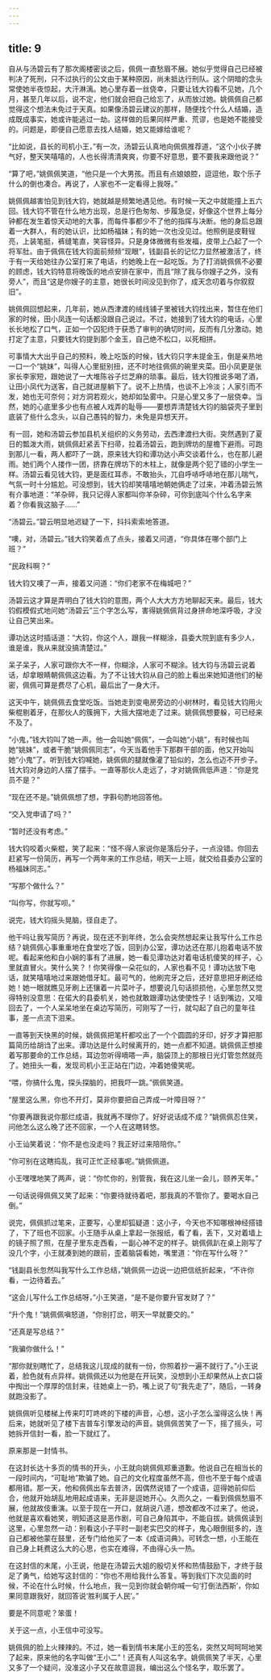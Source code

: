 ```yaml
---
---
---
```

title: 9
---




自从与汤碧云有了那次阁楼密谈之后，佩佩一直愁眉不展。她似乎觉得自己已经被判决了死刑，只不过执行的公文由于某种原因，尚未抵达行刑队。这个阴暗的念头常使她半夜惊起，大汗淋漓。她心里存着一丝侥幸，只要让钱大钧看不见她，几个月，甚至几年以后，说不定，他们就会把自己给忘了，从而放过她。姚佩佩自己都觉得这个想法未免过于天真。如果像汤碧云建议的那样，随便找个什么人结婚，造成既成事实，她或许能逃过一劫。这样做的后果同样严重、荒谬，也是她不能接受的。问题是，即便自己愿意去找人结婚，她又能嫁给谁呢？

“比如说，县长的司机小王，”有一次，汤碧云认真地向佩佩推荐道，“这个小伙子脾气好，整天笑嘻嘻的，人也长得清清爽爽，你要不好意思，要不要我来跟他说？”

“算了吧，”姚佩佩笑道，“他只是一个大男孩。而且有点娘娘腔，逗逗他，取个乐子什么的倒也凑合。再说了，人家也不一定看得上我呀。”

姚佩佩越害怕见到钱大钧，她就越是频繁地遇见他。有时候一天之中就能撞上五六回。钱大钧不管在什么地方出现，总是行色匆匆、步履急促，好像这个世界上每分钟都在发生着惊天动地的大事，而每件事都少不了他的指挥与决断。他的身后总跟着一大群人，有的她认识，比如杨福妹；有的她一次也没见过。他照例是皮鞋锃亮，上装笔挺，裤缝笔直，笑容怪异。只是身体微微有些发福，皮带上凸起了一个将军肚。由于佩佩在钱大钧面前频频“现眼”，钱副县长的记忆力显然被激活了，终于有一天给她往办公室打来了电话，约她晚上在一起吃饭。为了打消姚佩佩不必要的顾虑，钱大钧特意将晚饭的地点安排在家中，而且“除了我与你嫂子之外，没有旁人”，而且“这是你嫂子的主意，她很长时间没见到你了，成天念叨着与你叙叙旧”。

姚佩佩回想起来，几年前，她从西津渡的绒线铺子里被钱大钧找出来，暂住在他们家的时候，田小凤连一句话都没跟自己说过。不过，她接到了钱大钧的电话，心里长长地松了口气，正如一个囚犯终于获悉了审判的确切时间，反而有几分激动。她打定了主意，只要钱大钧提到那个金玉，自己绝不松口，以死相拼。

可事情大大出乎自己的预料，晚上吃饭的时候，钱大钧只字未提金玉，倒是亲热地一口一个“姚妹”，叫得人心里挺别扭，还不时地往佩佩的碗里夹菜。田小凤更是张家长李家短，跟她说了一大堆陈谷子烂芝麻的琐事。最后，钱大钧推说多喝了酒，让田小凤代为送客，自己就进屋躺下了。说不上热情，也谈不上冷淡；人家引而不发，她也无可奈何；对方洞若观火，她却如坠雾中。只是心里又多了一层侥幸。当然，她的心底里多少也有点被人戏弄的耻辱——要想弄清楚钱大钧的脑袋壳子里到底装了些什么念头，以自己愚钝的智力，未免是异想天开。

有一回，她和汤碧云参加县机关组织的义务劳动，去西津渡扫大街。突然遇到了夏日的瓢泼大雨，姚佩佩赶紧丢下扫帚，拉着汤碧云，跑到牌坊的屋檐下避雨。可跑到那儿一看，两人都吓了一跳，原来钱大钧和谭功达小声交谈着什么，也在那儿避雨。她们两个人搂作一团，挤靠在牌坊下的木柱上，就像是两个犯了错的小学生一样。汤碧云看见钱大钧，更是面红耳赤，不敢抬头，兀自呼哧呼哧地在那儿喘气，气氛一时十分尴尬。可没想到，钱大钧却笑嘻嘻地朝她俩走了过来，冲着汤碧云煞有介事地道：“羊杂碎，我只记得人家都叫你羊杂碎，可你到底叫个什么名字来着？你看我这脑子……”

“汤碧云。”碧云明显地迟疑了一下，抖抖索索地答道。

“噢，对，汤碧云。”钱大钧笑着点了点头，接着又问道，“你具体在哪个部门上班？”

“民政科啊？”

钱大钧又噢了一声，接着又问道：“你们老家不在梅城吧？”

汤碧云这才算是弄明白了钱大钧的意图，两个人大大方方地聊起天来。最后，钱大钧假模假式地问她“汤碧云”三个字怎么写，害得姚佩佩背过身拼命地深呼吸，才没让自己笑出来。

谭功达这时插话道：“大钧，你这个人，跟我一样糊涂，县委大院到底有多少人，谁是谁，我从来就没搞清楚过。”

呆子呆子，人家可跟你大不一样，你糊涂，人家可不糊涂。钱大钧与汤碧云说着话，却拿眼睛朝佩佩这边看。为了不让钱大钧从自己的脸上看出来她知道他们的秘密，佩佩可算是费尽了心机，最后出了一身大汗。

这天中午，姚佩佩去食堂吃饭。当她走到变电房旁边的小树林时，看见钱大钧用火柴棍剔着牙，在那伙人的簇拥下，大摇大摆地走了过来。姚佩佩想要躲，可已经来不及了。

“小鬼，”钱大钧叫了她一声。他一会叫她“佩佩”，一会叫她“小姚”，有时候也叫她“姚妹”，或者干脆“姚佩佩同志”，今天当着他手下那群干部的面，他又开始叫她“小鬼”了。听到钱大钧喊她，姚佩佩的腿就像灌了铅似的，怎么也迈不开步子。钱大钧对身边的人摆了摆手。一直等那伙人走远了，才对姚佩佩低声道：“你是党员不是？”

“现在还不是。”姚佩佩想了想，字斟句酌地回答他。

“交入党申请了吗？”

“暂时还没有考虑。”

钱大钧咬着火柴棍，笑了起来：“怪不得人家说你是落后分子，一点没错。你回去赶紧写一份简历，再写一个两年来的工作总结，明天一上班，就交给县委办公室的杨福妹同志。”

“写那个做什么？”

“叫你写，你就写呗。”

说完，钱大钧摇头晃脑，径自走了。

他干吗让我写简历？再说，现在还不到年终，怎么会突然想起来让我写什么工作总结？姚佩佩心事重重地在食堂吃了饭，回到办公室，谭功达还在那儿抱着电话不放呢。看起来他和白小娴的事有了进展，她一看见谭功达对着电话机傻笑的样子，心里就直冒火。笑什么笑？！你笑得像一朵花似的，人家也看不见！谭功达放下电话，就笑嘻嘻地过来跟她借牙缸。最可气的，他刷完牙之后，还好意思把牙刷还给她！她一眼就瞧见牙刷上还镶着一片菜叶子，想要说几句话损损他，心里忽然又觉得特别没意思：在偌大的县委机关，她也就敢跟谭功达使使性子！话到嘴边，又噎回去了，一个人呆呆地坐在桌边写简历，可刚写了一行，就勾起了自己的童年往事，差一点流下泪来。

一直等到天快黑的时候，姚佩佩把笔杆都咬出了一个个圆圆的牙印，好歹才算把那篇简历给胡诌了出来。谭功达是什么时候离开的，她一点都不知道。姚佩佩正想接着写那要命的工作总结，耳边忽听得嘀嗒一声，脑袋顶上的那根日光灯管忽然就亮了。她扭头一看，发现司机小王正站在门边，冲着她傻笑呢。

“喂，你搞什么鬼，探头探脑的，把我吓一跳。”佩佩笑道。

“屋里这么黑，你也不开灯，莫非你要把自己弄成一叶障目呀？”

“你要再跟我说你那烂成语，我就再不理你了。好好说话成不成？”姚佩佩忍住笑，问他怎么这么晚了还不回家，一个人在这瞎转悠。

小王讪笑着说：“你不是也没走吗？我正好过来陪陪你。”

“你可别在这瞎捣乱，我可正忙正经事呢。”姚佩佩道。

小王嘿嘿地笑了两声，说：“你忙你的，别管我，我在这儿坐一会儿，颐养天年。”

一句话说得佩佩又笑了起来：“你要待就待着吧，那我真的不管你了。要喝水自己倒。”

说完，佩佩抓过笔来，正要写，心里却狐疑道：这小子，今天也不知哪根神经搭错了，下了班也不回家。小王随手从桌上拿起一张报纸，看了看，丢下，又对着墙上的镜子照了照，在屋子里东走西看，一副心神不定的样子。姚佩佩趴在桌上刚写了没几个字，小王就凑到她的跟前，歪着脑袋看她，嘴里道：“你在写什么呀？”

“钱副县长忽然叫我写什么工作总结，”姚佩佩一边说一边把信纸折起来，“不许你看，一边待着去。”

“这会儿写什么工作总结呀，”小王笑道，“是不是你要升官发财了？”

“升个鬼！”姚佩佩嗔怒道，“你别打岔，明天一早就要交的。”

“还真是写总结？”

“我骗你做什么！”

“那你就别瞎忙了，总结我这儿现成的就有一份，你照着抄一遍不就行了。”小王说着，脸色就有点异样。姚佩佩还以为他是在开玩笑，没想到小王却果然从上衣口袋中掏出一个厚厚的信封来，往她桌上一扔，嘴上说了句“我先走了”，随后，一转身就跑没影了。

姚佩佩听见楼梯上传来叮叮咚咚的下楼的声音，心想，这小子怎么溜得这么快！再后来，她就听见了楼下吉普车引擎发动的声音。姚佩佩苦笑了一下，摇了摇头，可她拆开信封一看，脸一下就红了。

原来那是一封情书。

在这封长达十多页的情书的开头，小王就向姚佩佩郑重道歉。他说自己在相当长的一段时间内，“可耻地”欺骗了她。自己的文化程度虽然不高，但也不至于每个成语都用错。那一天，他和佩佩出车去普济，因偶然说错了一个成语，逗得她前仰后合，他就开始胡乱地用起成语来，无非是逗她开心。久而久之，一看到佩佩愁眉不展，他就故伎重演。以至于现在一开口，就胡说八道，想改都改不过来了。他说，他就是喜欢看她笑，明知道这是恶作剧，可自己身陷其中，不能自拔。姚佩佩读到这里，心里忽然一动：别看这小子平时一副老实巴交的样子，鬼心眼倒挺多的，连自己都被他蒙在鼓里，还专门给他买了一本《成语词典》。可转念一想，小王能在自己身上耗费这么大的心思，也实在难得，不由得心头一热。

在这封信的末尾，小王说，他是在汤碧云大姐的殷切关怀和热情鼓励下，才终于鼓足了勇气，给她写这封信的：“你也不用给我什么答复。等到我们下次见面的时候，不论在什么时候，什么地点，我一见到你就会朝你喊一句‘打倒法西斯’，你如果同意跟我好，就回答说‘胜利属于人民’。”

要是不同意呢？笨蛋！

关于这一点，小王信中可没写。

姚佩佩的脸上火辣辣的。不过，她一看到情书末尾小王的签名，突然又呵呵呵地笑了起来，原来他的名字叫做“王小二”！还真有人叫这名字。姚佩佩笑了半天，心里又多了一个疑问，没准这小子又在故意逗我，编出这么个怪名字，取乐罢了。
